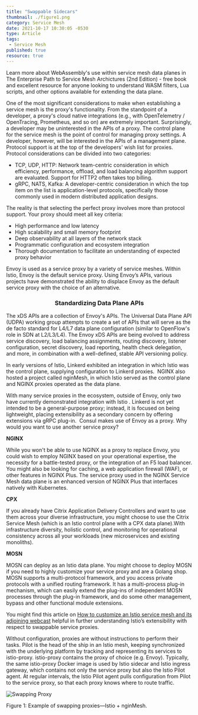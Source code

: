 ```yaml
---
title: "Swappable Sidecars"
thumbnail: ./figure1.png
category: Service Mesh
date: 2021-10-17 10:30:05 -0530
type: Article
tags:
 - Service Mesh
published: true
resource: true
---
```



<ResourcesWrapper>
  <div className="intro">
    <p>Learn more about WebAssembly's use within service mesh data planes in <Link className="blog" to="/learn/service-mesh-books/the-enterprise-path-to-service-mesh-architectures-2nd-edition">The Enterprise Path to Service Mesh Archictures (2nd Edition)</Link> -  free book and excellent resource for anyone looking to understand WASM filters, Lua scripts, and other options available for extending the data plane.</p>
  </div>

<p>
    One of the most significant considerations to make when establishing a service mesh is the proxy's functionality. From the standpoint of a developer, a proxy's cloud native integrations (e.g., with OpenTelemetry / OpenTracing, Prometheus, and so on) are extremely important. Surprisingly, a developer may be uninterested in the APIs of a proxy. The control plane for the service mesh is the point of control for managing proxy settings. A developer, however, will be interested in the APIs of a management plane. Protocol support is at the top of the developers' wish list for proxies. Protocol considerations can be divided into two categories:
</p>
<ul>
    <li>TCP, UDP, HTTP: Network team-centric consideration in which efficiency, performance, offload, and load balancing algorithm support are evaluated. Support for HTTP2 often takes top billing.
</li>
    <li>gRPC, NATS, Kafka: A developer-centric consideration in which the top item on the list is application-level protocols, specifically those commonly used in modern distributed application designs.
</li>
</ul> 

<p>The reality is that selecting the perfect proxy involves more than protocol support. Your proxy should meet all key criteria:
</p>
<ul>
    <li>High performance and low latency</li>
<li>High scalability and small memory footprint</li>
<li>Deep observability at all layers of the network stack</li>
<li>Programmatic configuration and ecosystem integration</li>
<li>Thorough documentation to facilitate an understanding of expected proxy behavior</li>
</ul>  

<p>
    Envoy is used as a service proxy by a variety of service meshes. Within Istio, Envoy is the default service proxy. Using Envoy’s APIs, various projects have demonstrated the ability to displace Envoy as the default service proxy with the choice of an alternative.
</p>

  <div className="intro">
      <h3 align="center">Standardizing Data Plane APIs</h3>
    <p>
        The xDS APIs are a collection of Envoy's APIs. The Universal Data Plane API (UDPA) working group attempts to create a set of APIs that will serve as the de facto standard for L4/L7 data plane configuration (similar to OpenFlow's role in SDN at L2/L3/L4). The Envoy xDS APIs are being evolved to address service discovery, load balancing assignments, routing discovery, listener configuration, secret discovery, load reporting, health check delegation, and more, in combination with a well-defined, stable API versioning policy.
    </p>    
  </div>

<p>
    In early versions of Istio, Linkerd exhibited an integration in which Istio was the control plane, supplying configuration to Linkerd proxies.  NGINX also hosted a project called nginMesh, in which Istio served as the control plane and NGINX proxies operated as the data plane.
</p>
<p>
    With many service proxies in the ecosystem, outside of Envoy, only two have currently demonstrated integration with Istio . Linkerd is not yet intended to be a general-purpose proxy; instead, it is focused on being lightweight, placing extensibility as a secondary concern by offering extensions via gRPC plug-in.  Consul makes use of Envoy as a proxy. Why would you want to use another service proxy?
</p>

<strong>NGINX</strong>
<p>
While you won't be able to use NGINX as a proxy to replace Envoy, you could wish to employ NGINX based on your operational expertise, the necessity for a battle-tested proxy, or the integration of an F5 load balancer. You might also be looking for caching, a web application firewall (WAF), or other features in NGINX Plus. The service proxy used in the NGINX Service Mesh data plane is an enhanced version of NGINX Plus that interfaces natively with Kubernetes.
</p>
<strong>CPX</strong>
<p>
If you already have Citrix Application Delivery Controllers and want to use them across your diverse infrastructure, you might choose to use the Citrix Service Mesh (which is an Istio control plane with a CPX data plane).With infrastructure diversity, holistic control, and monitoring for operational consistency across all your workloads (new microservices and existing monoliths).
</p>
<strong>MOSN</strong>
<p>
    MOSN can deploy as an Istio data plane. You might choose to deploy MOSN if you need to highly customize your service proxy and are a Golang shop. MOSN supports a multi-protocol framework, and you access private protocols with a unified routing framework. It has a multi-process plug-in mechanism, which can easily extend the plug-ins of independent MOSN processes through the plug-in framework, and do some other management, bypass and other functional module extensions.
</p>

<div class="fact">
    You might find this article on <a href="https://www.oreilly.com/content/how-to-customize-an-istio-service-mesh/">How to customize an Istio service mesh and its adjoining webcast</a> helpful in further understanding Istio’s extensibility with respect to swappable service proxies.
</div>

<p>
    Without configuration, proxies are without instructions to perform their tasks. Pilot is the head of the ship in an Istio mesh, keeping synchronized with the underlying platform by tracking and representing its services to istio-proxy. istio-proxy contains the proxy of choice (e.g. Envoy). Typically, the same istio-proxy Docker image is used by Istio sidecar and Istio ingress gateway, which contains not only the service proxy but also the Istio Pilot agent.  At regular intervals, the Istio Pilot agent pulls configuration from Pilot to the service proxy, so that each proxy knows where to route traffic.
</p>

  <div className="center" >
  <img src={Swappingproxy} align="center" alt="Swapping Proxy" />
  <p>
  Figure 1: Example of swapping proxies—Istio + nginMesh.
  </p>
  </div>


</ResourcesWrapper>
